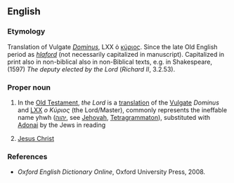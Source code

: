==English==
===Etymology===
Translation of Vulgate ''[[Dominus]]'', LXX ὁ [[κύριος]]. Since the late Old English period as ''[[hlaford]]'' (not necessarily capitalized in manuscript). 
Capitalized in print also in non-biblical also in non-Biblical texts, e.g.  in Shakespeare, (1597) ''The deputy elected by the Lord'' (''Richard II'', 3.2.53). 

===Proper noun===
{{en-proper noun|sg=[[the|The]] [[Lord]]}}

# {{biblical}} In the [[Old Testament]], ''the Lord'' is a [[translation]] of the [[Vulgate]] ''Dominus'' and [[LXX]] ''ο Κύριος'' (the Lord/Master), commonly represents the ineffable name yhwh ([[יהוה]], see [[Jehovah]], [[Tetragrammaton]]), substituted with [[Adonai]] by the Jews in reading
# {{biblical}} [[Jesus Christ]]

===References===
* ''Oxford English Dictionary Online'', Oxford University Press, 2008.